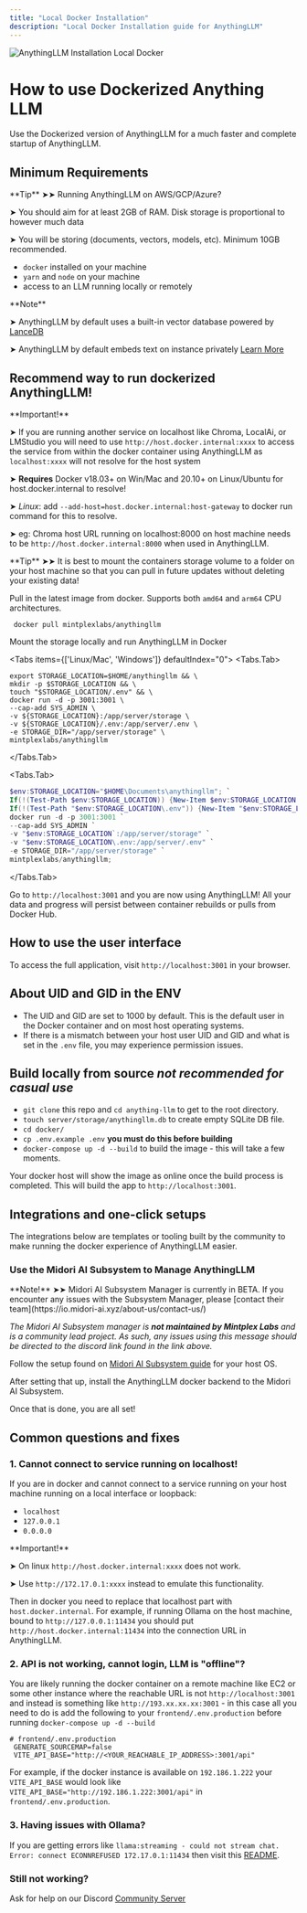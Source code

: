 ```yaml
---
title: "Local Docker Installation"
description: "Local Docker Installation guide for AnythingLLM"
---
```



<Image
  src="/images/getting-started/installation/local-docker/header-image.png"
  height={1080}
  width={1920}
  quality={100}
  alt="AnythingLLM Installation Local Docker"
/>

# How to use Dockerized Anything LLM

Use the Dockerized version of AnythingLLM for a much faster and complete startup of AnythingLLM.

## Minimum Requirements

<Callout type="info" emoji="️💡">
  **Tip** ➤➤ Running AnythingLLM on AWS/GCP/Azure?

➤ You should aim for at least 2GB of RAM. Disk storage is proportional to however much data

➤ You will be storing (documents, vectors, models, etc). Minimum 10GB recommended.

</Callout>

- `docker` installed on your machine
- `yarn` and `node` on your machine
- access to an LLM running locally or remotely

<Callout type="info" emoji="️💡">
  **Note**

➤ AnythingLLM by default uses a built-in vector database powered by [LanceDB](https://github.com/lancedb/lancedb)

➤ AnythingLLM by default embeds text on instance privately [Learn More](../server/storage/models/README.md)

</Callout>

## Recommend way to run dockerized AnythingLLM!

<Callout type="warning" emoji="️⚠️">
  **Important!**

➤ If you are running another service on localhost like Chroma, LocalAi, or LMStudio you will need to use `http://host.docker.internal:xxxx` to access the service from within
the docker container using AnythingLLM as `localhost:xxxx` will not resolve for the host system

➤ **Requires** Docker v18.03+ on Win/Mac and 20.10+ on Linux/Ubuntu for host.docker.internal to resolve!

➤ _Linux_: add `--add-host=host.docker.internal:host-gateway` to docker run command for this to resolve.

➤ eg: Chroma host URL running on localhost:8000 on host machine needs to be `http://host.docker.internal:8000` when used in AnythingLLM.

</Callout>

<Callout type="info" emoji="️💡">
  **Tip** ➤➤ It is best to mount the containers storage volume to a folder on
  your host machine so that you can pull in future updates without deleting your
  existing data!
</Callout>

Pull in the latest image from docker. Supports both `amd64` and `arm64` CPU architectures.

```shell
 docker pull mintplexlabs/anythingllm
```

Mount the storage locally and run AnythingLLM in Docker

<Tabs items={['Linux/Mac', 'Windows']} defaultIndex="0">
  <Tabs.Tab>
  ```shell copy showLineNumbers
  export STORAGE_LOCATION=$HOME/anythingllm && \
  mkdir -p $STORAGE_LOCATION && \
  touch "$STORAGE_LOCATION/.env" && \
  docker run -d -p 3001:3001 \
  --cap-add SYS_ADMIN \
  -v ${STORAGE_LOCATION}:/app/server/storage \
  -v ${STORAGE_LOCATION}/.env:/app/server/.env \
  -e STORAGE_DIR="/app/server/storage" \
  mintplexlabs/anythingllm
  ```
 </Tabs.Tab>

 <Tabs.Tab>
  ```powershell copy showLineNumbers
  $env:STORAGE_LOCATION="$HOME\Documents\anythingllm"; `
  If(!(Test-Path $env:STORAGE_LOCATION)) {New-Item $env:STORAGE_LOCATION -ItemType Directory}; `
  If(!(Test-Path "$env:STORAGE_LOCATION\.env")) {New-Item "$env:STORAGE_LOCATION\.env" -ItemType File}; `
  docker run -d -p 3001:3001 `
  --cap-add SYS_ADMIN `
  -v "$env:STORAGE_LOCATION`:/app/server/storage" `
  -v "$env:STORAGE_LOCATION\.env:/app/server/.env" `
  -e STORAGE_DIR="/app/server/storage" `
  mintplexlabs/anythingllm;
  ```
 </Tabs.Tab>
</Tabs>

Go to `http://localhost:3001` and you are now using AnythingLLM! All your data and progress will persist between
container rebuilds or pulls from Docker Hub.

## How to use the user interface

To access the full application, visit `http://localhost:3001` in your browser.

## About UID and GID in the ENV

- The UID and GID are set to 1000 by default. This is the default user in the Docker container and on most host operating systems.
- If there is a mismatch between your host user UID and GID and what is set in the `.env` file, you may experience permission issues.

## Build locally from source _not recommended for casual use_

- `git clone` this repo and `cd anything-llm` to get to the root directory.
- `touch server/storage/anythingllm.db` to create empty SQLite DB file.
- `cd docker/`
- `cp .env.example .env` **you must do this before building**
- `docker-compose up -d --build` to build the image - this will take a few moments.

Your docker host will show the image as online once the build process is completed. This will build the app to `http://localhost:3001`.

## Integrations and one-click setups

The integrations below are templates or tooling built by the community to make running the docker experience of AnythingLLM easier.

### Use the Midori AI Subsystem to Manage AnythingLLM

<Callout type="warning" emoji="️💡">
  **Note!** ➤➤ Midori AI Subsystem Manager is currently in BETA. If you encounter any issues with the Subsystem Manager, please [contact their team](https://io.midori-ai.xyz/about-us/contact-us/)

_The Midori AI Subsystem manager is **not maintained by Mintplex Labs** and is a community lead project. As such, any issues using this message should be directed to the discord link found in the link above._

</Callout>

Follow the setup found on [Midori AI Subsystem guide](https://io.midori-ai.xyz/subsystem/manager/) for your host OS.

After setting that up, install the AnythingLLM docker backend to the Midori AI Subsystem.

Once that is done, you are all set!

## Common questions and fixes

### 1. Cannot connect to service running on localhost!

If you are in docker and cannot connect to a service running on your host machine running on a local interface or loopback:

- `localhost`
- `127.0.0.1`
- `0.0.0.0`

<Callout type="warning" emoji="️⚠️">
  **Important!**

➤ On linux `http://host.docker.internal:xxxx` does not work.

➤ Use `http://172.17.0.1:xxxx` instead to emulate this functionality.

</Callout>

Then in docker you need to replace that localhost part with `host.docker.internal`. For example, if running Ollama on the host machine, bound to `http://127.0.0.1:11434` you should put `http://host.docker.internal:11434` into the connection URL in AnythingLLM.

### 2. API is not working, cannot login, LLM is "offline"?

You are likely running the docker container on a remote machine like EC2 or some other instance where the reachable URL
is not `http://localhost:3001` and instead is something like `http://193.xx.xx.xx:3001` - in this case all you need to do is add the following to your `frontend/.env.production` before running `docker-compose up -d --build`

```shell copy showLineNumbers
# frontend/.env.production
 GENERATE_SOURCEMAP=false
 VITE_API_BASE="http://<YOUR_REACHABLE_IP_ADDRESS>:3001/api"
```

For example, if the docker instance is available on `192.186.1.222` your `VITE_API_BASE` would look like `VITE_API_BASE="http://192.186.1.222:3001/api"` in `frontend/.env.production`.

### 3. Having issues with Ollama?

If you are getting errors like `llama:streaming - could not stream chat. Error: connect ECONNREFUSED 172.17.0.1:11434` then visit this [README](https://github.com/Mintplex-Labs/anything-llm/tree/master/server/utils/AiProviders/ollama).

### Still not working?

Ask for help on our Discord [Community Server](https://discord.gg/6UyHPeGZAC)
